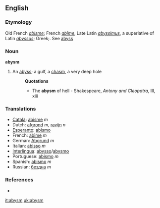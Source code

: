 ==English==

===Etymology===
Old French ''[[abisme]]''; French ''[[abîme]]'', Late Latin ''[[abyssimus]]'', a superlative of Latin ''[[abyssus]]''; Greek;. See [[abyss]]

===Noun===
'''abysm'''

#An [[abyss]]; a gulf, a [[chasm]], a very deep hole
#:'''Quotations'''
#:*The '''abysm''' of hell - Shakespeare, ''Antony and Cleopatra'', III, xiii

===Translations===
*[[Català]]: [[abisme]] ''m''
*Dutch: [[afgrond]] ''m'', [[ravijn]] ''n''
*[[Esperanto]]: [[abismo]]
*French: [[abîme]] ''m''
*German: [[Abgrund]] ''m''
*Italian: [[abisso]] ''m''
*[[Interlingua]]: [[abysso]]/[[abysmo]]
*Portuguese: [[abismo]] ''m''
*Spanish: [[abismo]] ''m''
*Russian: [[бездна]] ''m''

===References===
*{{R:1913}}

[[it:abysm]]
[[uk:abysm]]
